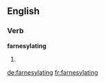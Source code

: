 ==English==

===Verb===
'''farnesylating'''

# {{present participle of|[[farnesylate]]}}

[[de:farnesylating]]
[[fr:farnesylating]]